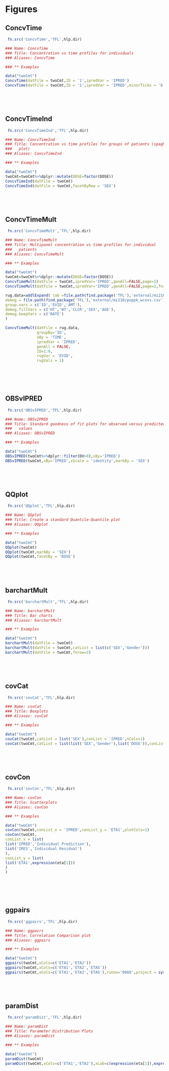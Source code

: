 # Figures

## ConcvTime
        

```r
 fn.src('ConcvTime','TFL',hlp.dir)
 ```
        

```r

        

### Name: ConcvTime
### Title: Concentration vs time profiles for individuals
### Aliases: ConcvTime

### ** Examples

data("twoCmt")
ConcvTime(datFile = twoCmt,ID = '1',ipredVar = 'IPRED')
ConcvTime(datFile = twoCmt,ID = '1',ipredVar = 'IPRED',minorTicks = 'b')



        


  ```
  
## ConcvTimeInd
        

```r
 fn.src('ConcvTimeInd','TFL',hlp.dir)
 ```
        

```r

        

### Name: ConcvTimeInd
### Title: Concentration vs time profiles for groups of patients (spaghetti
###   plot)
### Aliases: ConcvTimeInd

### ** Examples

data("twoCmt")
twoCmt=twoCmt%>%dplyr::mutate(DOSE=factor(DOSE))
ConcvTimeInd(datFile = twoCmt)
ConcvTimeInd(datFile = twoCmt,facetByRow = 'SEX')



        


  ```
  
## ConcvTimeMult
        

```r
 fn.src('ConcvTimeMult','TFL',hlp.dir)
 ```
        

```r

        

### Name: ConcvTimeMult
### Title: Multipanel concentration vs time profiles for individual
###   patients
### Aliases: ConcvTimeMult

### ** Examples

data("twoCmt")
twoCmt=twoCmt%>%dplyr::mutate(DOSE=factor(DOSE))
ConcvTimeMult(datFile = twoCmt,ipredVar='IPRED',genAll=FALSE,page=1)
ConcvTimeMult(datFile = twoCmt,ipredVar='IPRED',genAll=FALSE,page=2,fnrow =5,fncol=4)

rug.data=addlExpand( tab =file.path(find.package('TFL'),'external/mi210/510/510.tab'),
demog = file.path(find.package('TFL'),'external/mi210/poppk_wcovs.csv'),
group.vars = c('ID','EVID','AMT'),
demog.fillVars = c('HT','WT','CLCR','SEX','AGE'),
demog.keepVars = c('RATE')
)

ConcvTimeMult(datFile = rug.data,
              groupBy='ID',
              xBy = 'TIME',
              ipredVar = 'IPRED',
              genAll = FALSE,
              ID=1:9,
              rugVar = 'EVID',
              rugVals = 1)




        


  ```
  
## OBSvIPRED
        

```r
 fn.src('OBSvIPRED','TFL',hlp.dir)
 ```
        

```r

        

### Name: OBSvIPRED
### Title: Standard goodness of fit plots for observed versus predicted
###   values
### Aliases: OBSvIPRED

### ** Examples

data("twoCmt")
OBSvIPRED(twoCmt%>%dplyr::filter(DV>0),xBy='IPRED')
OBSvIPRED(twoCmt,xBy='IPRED',xScale = 'identity',markBy = 'SEX')



        


  ```
  
## QQplot
        

```r
 fn.src('QQplot','TFL',hlp.dir)
 ```
        

```r

        

### Name: QQplot
### Title: Create a standard Quantile-Quantile plot
### Aliases: QQplot

### ** Examples

data("twoCmt")
QQplot(twoCmt)
QQplot(twoCmt,markBy = 'SEX')
QQplot(twoCmt,facetBy = 'DOSE')



        


  ```
  
## barchartMult
        

```r
 fn.src('barchartMult','TFL',hlp.dir)
 ```
        

```r

        

### Name: barchartMult
### Title: Bar charts
### Aliases: barchartMult

### ** Examples

data("twoCmt")
barchartMult(datFile = twoCmt)
barchartMult(datFile = twoCmt,catList = list(c('SEX','Gender')))
barchartMult(datFile = twoCmt,fnrow=2)



        


  ```
  
## covCat
        

```r
 fn.src('covCat','TFL',hlp.dir)
 ```
        

```r

        

### Name: covCat
### Title: Boxplots
### Aliases: covCat

### ** Examples

data("twoCmt")
covCat(twoCmt,catList = list('SEX'),conList = 'IPRED',nCols=1)
covCat(twoCmt,catList = list(list('SEX','Gender'),list('DOSE')),conList = list(list('IPRED'),list('ETA1',expression(eta[1]))))



        


  ```
  
## covCon
        

```r
 fn.src('covCon','TFL',hlp.dir)
 ```
        

```r

        

### Name: covCon
### Title: Scatterplots
### Aliases: covCon

### ** Examples

data("twoCmt")
covCon(twoCmt,conList_x = 'IPRED',conList_y = 'ETA1',plotCols=1)
covCon(twoCmt,
conList_x = list(
list('IPRED','Individual Prediction'),
list('IRES','Individual Residual')
),
conList_y = list(
list('ETA1',expression(eta[1]))
)
)




        


  ```
  
## ggpairs
        

```r
 fn.src('ggpairs','TFL',hlp.dir)
 ```
        

```r

        

### Name: ggpairs
### Title: Correlation Comparison plot
### Aliases: ggpairs

### ** Examples

data("twoCmt")
ggpairs(twoCmt,xCols=c('ETA1','ETA2'))
ggpairs(twoCmt,xCols=c('ETA1','ETA2','ETA5'))
ggpairs(twoCmt,xCols=c('ETA1','ETA2','ETA5'),runno='0069',project = system.file('external',package = 'TFL'))



        


  ```
  
## paramDist
        

```r
 fn.src('paramDist','TFL',hlp.dir)
 ```
        

```r

        

### Name: paramDist
### Title: Parameter Distribution Plots
### Aliases: paramDist

### ** Examples

data("twoCmt")
paramDist(twoCmt)
paramDist(twoCmt,xCols=c('ETA1','ETA2'),xLab=c(expression(eta[1]),expression(eta[2])))



        


  ```
  

